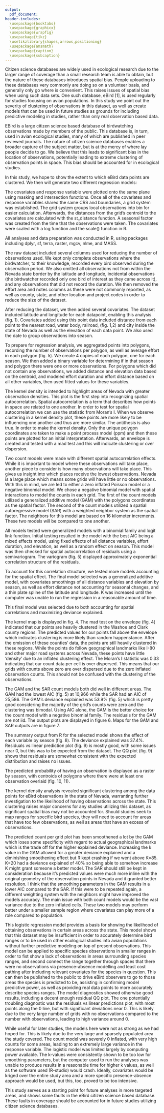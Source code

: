---
output:
  pdf_document:
header-includes:
  \usepackage{booktabs}
  \usepackage{graphicx}
  \usepackage{wrapfig}
  \usepackage{tikz}
  \usetikzlibrary{shapes,arrows,positioning}
  \usepackage{amsmath}
  \usepackage{caption}
  \usepackage{subcaption}
---
\fontsize{12}{22}
\selectfont

\begin{titlepage}
   \begin{center}
   	\vspace*{1cm}

   	\huge \textbf{Modeling Presence of Citizen Science Data Points}
       	 
   	\vspace{1.5cm}

   	\Large \textbf{Lilly Peacor\\Celime Garcia}
       	 
   	\vspace{0.8cm}
   	\large
   	University of Nevada, Reno\\
   	Department of Mathematics and Statistics\\
   	STAT 757 Final Project\\
       	 
   \end{center}
\end{titlepage}

\newpage
\begin{center} \Large \textbf{Abstract} \end{center}

Citizen science databases are widely used in ecological research due to the larger range of coverage than a small research team is able to obtain, but the nature of these databases introduces spatial bias. People uploading to these databases very commonly are doing so on a volunteer basis, and generally only go where is convenient. This raises issues of spatial bias when using such data sets. One such database, eBird [1], is used regularly for studies focusing on avian populations. In this study we point out the severity of clustering of observations in this dataset, as well as create models that can be used in future studies as grounds for including predictive modeling in studies, rather than only real observation based data. 


\section{1: Introduction}

EBird is a large citizen science based database of birdwatching observations made by members of the public. This database is, in turn, used in avian ecological studies, many of which are published in peer reviewed journals. The nature of citizen science databases enables a broader capture of the subject matter, but is at the mercy of where lay people decide to go. We believe that this leads to significant bias in the location of observations, potentially leading to extreme clustering of observation points in space. This bias should be accounted for in ecological studies.


\subsection{1.1: Goal}

In this study, we hope to show the extent to which eBird data points are clustered. We then will generate two different regression models:

\begin{enumerate}
  \vspace{0.1in}
  \item A count based regression model which shows the expected number of observations within a given area based on a number of covariates, and
  \item  A logistic regression model which shows the probability of having 1 or more observations in a given area, ignoring total counts of points.
\end{enumerate}


\section{2: Methods}

The covariates and response variable were plotted onto the same plane using masking and intersection functions. Once all of the covariates and response variables shared the same CRS and boundaries, a grid system was established. The grid system groups local observations into bin for easier calculation. Afterwards, the distances from the grid's centroid to the covariates are calculated with the st_distance function. A seasonal factor was created from the time that the observations were taken. The covariates were scaled with a log function and the scale() function in R.

\subsection{2.1: Data Preparation}

All analyses and data preparation was conducted in R, using packages including dplyr, sf, terra, raster, mgcv, nlme, and MASS.
 
The raw dataset included several columns used for reducing the number of observations used. We kept only complete observations where the birdwatcher, to their knowledge, recorded every bird observed during the observation period. We also omitted all observations not from within the Nevada state border by the latitude and longitude, incidental observations (the birdwatcher recorded only one bird of interest as they came across it), and any observations that did not record the duration. We then removed the effort area and notes columns as these were not commonly reported, as well as county, state, and other location and project codes in order to reduce the size of the dataset. 

After reducing the dataset, we then added several covariates. The dataset included latitude and longitude for each datapoint, enabling this analysis (fig. 1). Covariates added using this point data included distance from each point to the nearest road, water body, railroad, (fig. 1,2) and city inside the state of Nevada as well as the elevation of each data point. We also used the date to group observations into season.

\begin{figure}[h]
\centering
\begin{subfigure}{.5\textwidth}
  \centering
  \includegraphics[width=.4\linewidth]{plots/datapoints.png}
  \caption{Mapped data points}
  \label{fig. 1}
\end{subfigure}%
\begin{subfigure}{.5\textwidth}
  \centering
  \includegraphics[width=.4\linewidth]{plots/roads.png}
  \caption{Mapped Nevada Roads}
  \label{fig. 2}
\end{subfigure}
\label{fig. 1}
\end{figure}

\begin{figure}[h]
\centering
\begin{subfigure}{.5\textwidth}
  \centering
  \includegraphics[width=.4\linewidth]{plots/water_bodies.png}
  \caption{Nevada Water Bodies}
  \label{fig. 3}
\end{subfigure}%
\begin{subfigure}{.5\textwidth}
  \centering
  \includegraphics[width=.4\linewidth]{plots/rails.png}
  \caption{Mapped Nevada Roads}
  \label{fig. 4}
\end{subfigure}
\label{fig. 2}
\end{figure}

To prepare for regression analysis, we aggregated points into polygons, recording the number of observations per polygon, as well as average effort in each polygon (fig. 5). We create 4 copies of each polygon, one for each season. We then added a binary variable for determining if in that season and polygon there were one or more observations. For polygons which did not contain any observations, we added distance and elevation data based on the centroid, and modeled effort duration and effort distance based on all other variables, then used fitted values for these variables.


\subsection{2.2: Kernel Density}

The kernel density is intended to highlight areas of Nevada with greater observation densities. This plot is the first step into recognizing spatial autocorrelation. Spatial autocorrelation is a term that describes how points in space are related to one another. In order to test for spatial autocorrelation we can use the statistic from Moran’s I. When we observe clustering in a kernel density plot, these points are more likely to be influencing one another and thus are more similar. The antithesis is also true. In order to make the kernel density. Only the unique polygon coordinates are taken to make a point process model (ppm) and then these points are plotted for an initial interpretation. Afterwards, an envelope is created and tested with a mad test and this will indicate clustering or over dispersion. 


\subsection{2.3: Count Model}

Two count models were made with different spatial autocorrelation effects. While it is important to model where these observations will take place, another piece to consider is how many observations will take place. This gives us insight into which places receive the lowest observations. Nevada is a large place which means some grids will have little or no observations. With this in mind, we are led to either a zero inflated Poisson model or a negative binomial model. We chose a negative binomial model with spatial interactions to model the counts in each grid. The first of the count models utilized a generalized additive model (GAM) with the polygons coordinates as the spatial factor. The second of the count models utilized a spatial autoregressive model (SAR) with a weighted neighbor system as the spatial factor. The neighbors for this model are based on 16 kilometer increments. These two models will be compared to one another.


\subsection{2.4: Logistic Model}

All models tested were generalized models with a binomial family and logit link function. Initial testing resulted in the model with the best AIC being a mixed effects model, using fixed effects of all distance variables, effort duration, and elevation, as well as a random effect on season. This model was then checked for spatial autocorrelation of residuals using a semivariogram. The variogram (fig. 5) displayed approximately exponential correlation structure of the residuals.

\begin{wrapfigure}{l}{0.3\textwidth}
  \centering
  \includegraphics[width = 0.25\textwidth]{plots/residual_variogram_logreg.png}
  \caption{Semivariogram of residuals of the best model.}
  \label{fig. 5}
\end{wrapfigure}

To account for this correlation structure, we tested more models accounting for the spatial effect. The final model selected was a generalized additive model, with covariates smoothings of all distance variables and elevation by season, as well as effort distance not accounting for seasonal changes, and a thin plate spline of the latitude and longitude. K was increased until the computer was unable to run the regression in a reasonable amount of time.


This final model was selected due to both accounting for spatial correlations and maximizing deviance explained.

\section{3: Results}

\subsection{3.1: Kernel Density}

The kernel map is displayed in fig. 4. The mad test on the envelope (fig. 4) indicated that our points are heavily clustered in the Washoe and Clark county regions. The predicted values for our points fall above the envelope which indicates clustering is more likely than random happenstance. After the omission of these counties’ data, the points are still heavily clustered in these regions. While the points do follow geographical landmarks like I-80 and other major road systems across Nevada, these points have little ‘density’ due to an inflated clustering effect. The Moran’s I statistic was 0.33 indicating that our count data per cell is over dispersed. This means that our grids with counts above zero are over dispersed due to the zero inflated observation counts. This should not be confused with the clustering of the observations.

\begin{figure}[h]
\centering
\begin{subfigure}{.5\textwidth}
  \centering
  \includegraphics[width=.5\linewidth]{757_images/nevada kernel (2)}
  \caption{Kernel Density Map}
  \label{fig. 6}
\end{subfigure}%
\begin{subfigure}{.5\textwidth}
  \centering
  \includegraphics[width=.5\linewidth]{757_images/nevada_env}
  \caption{Envelope graph}
  \label{fig. 7}
\end{subfigure}
\caption{Kernel Density Output}
\end{figure}

 
\subsection{3.2: Count Model}
The GAM and the SAR count models both did well in different areas. The GAM had the lowest AIC (fig. 5) at 10,966 while the SAR had an AIC of 25,586. The GAM’s deviance explained was 53.9% (fig. 5) which is pretty good considering the majority of the grid’s counts were zero and the clustering was bimodal. Using AIC alone, the GAM is the better choice for the count model with a negative binomial family. The residuals for the GAM are not iid. The output plots are displayed in figure 6. Maps for the GAM and SAR outputs are in figure 7.

\begin{figure}[h]
\centering
\begin{subfigure}{.6\textwidth}
  \centering
  \includegraphics[width=.6\linewidth]{757_images/aic_757.png}
  \caption{AIC table}
  \label{fig. 8}
\end{subfigure}%
\begin{subfigure}{.4\textwidth}
  \centering
  \includegraphics[width=.6\linewidth]{757_images/residualsgam_757.png}
  \caption{GAm residuals plot}
  \label{fig. 9}
\end{subfigure}
\caption{Model Selection tools}
\end{figure}

\begin{figure}[h]
\centering
\begin{subfigure}{.5\textwidth}
  \centering
  \includegraphics[width=.7\linewidth]{757_images/gam_757.png}
  \caption{GAM output}
  \label{fig. 10}
\end{subfigure}%
\begin{subfigure}{.5\textwidth}
  \centering
  \includegraphics[width=.7\linewidth]{757_images/sar_757.png}
  \caption{SAR output}
  \label{fig. 11}
\end{subfigure}
\caption{GAM and SAR model summaries}
\end{figure}

\begin{figure}[h]
\centering
\begin{subfigure}{.5\textwidth}
  \centering
  \includegraphics[width=.7\linewidth]{757_images/nevada_gam.png}
  \caption{GAM mapped output}
  \label{fig. 12}
\end{subfigure}%
\begin{subfigure}{.5\textwidth}
  \centering
  \includegraphics[width=.7\linewidth]{757_images/nevada_sar.png}
  \caption{SAR map output}
  \label{fig. 13}
\end{subfigure}
\caption{Mapped model outputs}
\end{figure}

\subsection{3.3: Logistic Model}

The summary output from R for the selected model shows the effect of each variable by season (fig. 8). The deviance explained was 37.4%. Residuals vs linear prediction plot (fig. 9) is mostly good, with some issues near 0, but this was to be expected from the dataset. The QQ plot (fig. 9) shows that residuals are somewhat consistent with the expected distribution and raises no issues. 

\begin{figure}[h]
  \centering
  \includegraphics[width=.7\linewidth]{plots/Log_reg_sum2.png}
  \caption{Summary output from R for logistic regression}
  \label{fig. 14}
\end{figure}

\begin{figure}[h]
\centering
\begin{subfigure}{.5\textwidth}
  \centering
  \includegraphics[width=.7\linewidth]{plots/resid_vs_lin_pred.png}
  \caption{Residuals vs Linear Prediction plot}
  \label{fig. 15}
\end{subfigure}%
\begin{subfigure}{.5\textwidth}
  \centering
  \includegraphics[width=.7\linewidth]{plots/QQ.png}
  \caption{QQ plot of residuals for Logistic Regression}
  \label{fig. 16}
\end{subfigure}
\caption{Figures used to check model assumptions}
\end{figure}

The predicted probability of having an observation is displayed as a raster by season, with centroids of polygons where there were at least one observation overlaid (fig. 10, 11). 

\begin{figure}[h]
\centering
\begin{subfigure}{.5\textwidth}
  \centering
  \includegraphics[width=.7\linewidth]{plots/Spring_Predictions.png}
  \caption{Rasterized predicted probabilities for Spring}
  \label{fig. 17}
\end{subfigure}%
\begin{subfigure}{.5\textwidth}
  \centering
  \includegraphics[width=.7\linewidth]{plots/Summer_Predictions.png}
  \caption{Rasterized predicted probabilities for Summer}
  \label{fig. 18}
\end{subfigure}
\caption{Rasters of predicted probabilities of observations for Spring and Summer}
\end{figure}

\begin{figure}[h]
\centering
\begin{subfigure}{.5\textwidth}
  \centering
  \includegraphics[width=.7\linewidth]{plots/Fall_Predictions.png}
  \caption{Rasterized predicted probabilities for Fall}
  \label{fig. 19}
\end{subfigure}%
\begin{subfigure}{.5\textwidth}
  \centering
  \includegraphics[width=.7\linewidth]{plots/Sinter_Predictions.png}
  \caption{Rasterized predicted probabilities for Winter}
  \label{fig. 20}
\end{subfigure}
\caption{Rasters of predicted probabilities of observations for Fall and Winter}
\end{figure}


\section{4: Discussion}

The kernel density analysis revealed significant clustering among the data points for eBird observations in the state of Nevada, warranting further investigation to the likelihood of having observations across the state. This clustering raises major concerns for any studies utilizing this dataset, as significant spatial bias may not be accounted for. Should studies seek to map ranges for specific bird species, they will need to account for areas that have too few observations, as well as areas that have an excess of observations.

The predicted count per grid plot has been smoothened a lot by the GAM which loses some specificity with regard to actual geographical landmarks which is the trade off for the higher explained deviance. Increasing the k value in the GAM allowed for a greater deviance explained and a diminishing smoothening effect but R kept crashing if we went above K=85. K=20 had a deviance explained of 40% so being able to somehow increase K might grant someone a better model. The SAR should still be kept in consideration because it’s predicted values were much more inline with the original geometry of the observation points in Nevada and it granted better resolution. I think that the smoothing parameters in the GAM results in a lower AIC compared to the SAR. If this were to be repeated again, a different weighting system with the neighbors might have improved the models accuracy. The main issue with both count models would be the vast variance due to the zero inflated cells. These two models may perform better under a smaller sample region where covariates can play more of a role compared to population. 

This logistic regression model provides a basis for showing the likelihood of obtaining observations in certain areas across the state. This model shows that this dataset may be insufficient in order to accurately determine bird ranges or to be used in other ecological studies into avian populations without further predictive modeling on top of present observations. This model can be applied to specific species observations in smaller ranges in order to fist show a lack of observations in areas surrounding species ranges, and second connect the range together through spaces that there were no observations via presence-absence modelling and least cost pathing after including relevant covariates for the species in question. This can then be published to the public to drive eBird observers to go to those areas the species is predicted to be, assisting in confirming model predictive power, as well as providing real data points to more accurately describe species ranges. The model diagnostics showed otherwise good results, including a decent enough residual QQ plot. The one potentially troubling diagnostic was the residuals vs linear predictions plot, with most points along the 0 line, but with significant deviations near 0. This is likely due to the very large number of grids with no observations compared to the number with observations, leading to high variance around 0.

While useful for later studies, the models here were not as strong as we had hoped for. This is likely due to the very large and sparsely populated area the study covered. The count model was severely 0 inflated, with very high counts for some areas, leading to an extremely large variance in the response variable. The logistic model was limited largely by computing power available. The k-values were consistently shown to be too low for smoothing parameters, but the computer used to run the analyses was unable to produce results in a reasonable time for higher k values, as well as the software used (R-studio) would crash. Ideally, covariates would be kriged over the entire study area and a more specific presence-absence approach would be used, but this, too, proved to be too intensive. 

This study serves as a starting point for future analyses in more targeted areas, and shows some faults in the eBird citizen science based database. These faults in coverage should be accounted for in future studies utilizing citizen science databases.


\newpage
\begin{center} \Large \textbf{References} \end{center}
\begin{enumerate}
  \vspace{0.1in}
  \item Sullivan, B.L., C.L. Wood, M.J. Iliff, R.E. Bonney, D. Fink, and S. Kelling. 2009. eBird: a citizen-based bird observation network in the biological sciences. Biological Conservation 142: 2282-2292.
  \item U.S. Department of Commerce, U.S. Census Bureau, Geography Division, Geospatial Products Branch. 2023. TIGER/Line Shapefile, 2023, State, Nevada, Primary and Secondary Roads. https://catalog.data.gov/dataset/tiger-line-shapefile-2023-state-nevada-primary-and-secondary-roads
  \item United States Census Bureau. 2024. TIGER shapefiles. https://www2.census.gov/geo/tiger/TIGER2024/
  \item Nevada Department of Transportation. 2024. State of Nevada Boundary shapefile. https://geohub-ndot.hub.arcgis.com/datasets/NDOT::state-of-nevada-boundary/explore
\end{enumerate}
